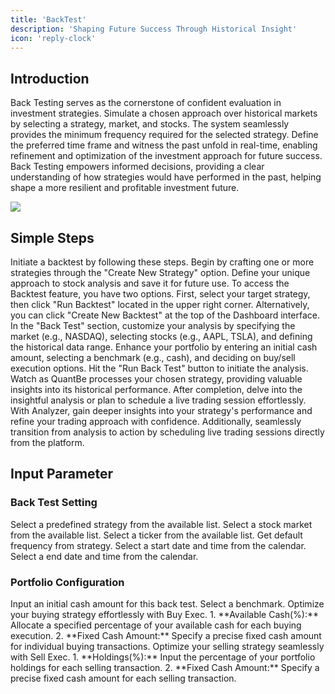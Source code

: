 ```yaml
---
title: 'BackTest'
description: 'Shaping Future Success Through Historical Insight'
icon: 'reply-clock'
---
```

## Introduction 
Back Testing serves as the cornerstone of confident evaluation in investment strategies. Simulate a chosen approach over historical markets by selecting a strategy, market, and stocks. The system seamlessly provides the minimum frequency required for the selected strategy. Define the preferred time frame and witness the past unfold in real-time, enabling refinement and optimization of the investment approach for future success. Back Testing empowers informed decisions, providing a clear understanding of how strategies would have performed in the past, helping shape a more resilient and profitable investment future.
<Frame className="mx-auto">
    <img style={{height: "400px"}} src="/images/BackTest.png" /> 
</Frame>

## Simple Steps
Initiate a backtest by following these steps.
<Steps>
  <Step title="Create Your Strategy">
    Begin by crafting one or more strategies through the "Create New Strategy" option. Define your unique approach to stock analysis and save it for future use.
  </Step>
  <Step title="Navigate to the Backtest">
  To access the Backtest feature, you have two options. First, select your target strategy, then click "Run Backtest" located in the upper right corner. Alternatively, you can click "Create New Backtest" at the top of the Dashboard interface.
  </Step>
  <Step title="Configure Back Test Settings">
    In the "Back Test" section, customize your analysis by specifying the market (e.g., NASDAQ), selecting stocks (e.g., AAPL, TSLA), and defining the historical data range.
  </Step>
  <Step title="Adjust Portfolio Configuration">
    Enhance your portfolio by entering an initial cash amount, selecting a benchmark (e.g., cash), and deciding on buy/sell execution options.
  </Step>
  <Step title="Run Your Back Test">
    Hit the "Run Back Test" button to initiate the analysis. Watch as QuantBe processes your chosen strategy, providing valuable insights into its historical performance.
  </Step>
  <Step title="Explore Analysis Charts">
   After completion, delve into the insightful analysis or plan to schedule a live trading session effortlessly. With Analyzer, gain deeper insights into your strategy's performance and refine your trading approach with confidence. Additionally, seamlessly transition from analysis to action by scheduling live trading sessions directly from the platform.
  </Step>
</Steps>


## Input Parameter 
### Back Test Setting
<ResponseField name="Strategy" required>
Select a predefined strategy from the available list.
</ResponseField>

<ResponseField name="Market" required>
Select a stock market from the available list.
</ResponseField>

<ResponseField name="Ticker" required>
Select a ticker from the available list.
</ResponseField>

<ResponseField name="Frequency" >
Get default frequency from strategy.
</ResponseField>

<ResponseField name="Start at" required>
Select a start date and time from the calendar.
</ResponseField>

<ResponseField name="End at" required>
Select a end date and time from the calendar.
</ResponseField>

### Portfolio Configuration
<ResponseField name="Initial Cash" required>
Input an initial cash amount for this back test.
</ResponseField>

<ResponseField name="Benchmark" required>
Select a benchmark.
</ResponseField>

<ResponseField name="Buy Executive" required>
Optimize your buying strategy effortlessly with Buy Exec.
<Accordion title="Choose between two options:">
  1. **Available Cash(%):** Allocate a specified percentage of your available cash for each buying execution.
  2. **Fixed Cash Amount:** Specify a precise fixed cash amount for individual buying transactions.
</Accordion>
</ResponseField>

<ResponseField name="Sell Executive" required>
Optimize your selling strategy seamlessly with Sell Exec.
<Accordion title="Choose between two options:">
  1. **Holdings(%):** Input the percentage of your portfolio holdings for each selling transaction.
  2. **Fixed Cash Amount:**  Specify a precise fixed cash amount for each selling transaction.
</Accordion>
</ResponseField>


